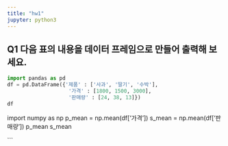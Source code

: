 ```yaml
---
title: "hw1"
jupyter: python3
---
```


## Q1 다음 표의 내용을 데이터 프레임으로 만들어 출력해 보세요.

```python

import pandas as pd
df = pd.DataFrame({'제품' : ['사과', '딸기', '수박'],
                    '가격' : [1800, 1500, 3000],
                    '판매량' : [24, 38, 13]})
df

```


import numpy as np
p_mean = np.mean(df['가격'])
s_mean = np.mean(df['판매량'])
p_mean
s_mean

```

